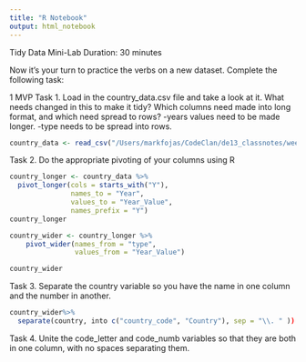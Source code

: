 ```yaml
---
title: "R Notebook"
output: html_notebook
---
```


Tidy Data Mini-Lab
Duration: 30 minutes

Now it’s your turn to practice the verbs on a new dataset. Complete the following task:

1 MVP
Task 1.
Load in the country_data.csv file and take a look at it. What needs changed in this to make it tidy? Which columns need made into long format, and which need spread to rows?
-years values need to be made longer.
-type needs to be spread into rows.
```r
country_data <- read_csv("/Users/markfojas/CodeClan/de13_classnotes/week_02/day_1/4_tidy_data_mini_lab/data/country_data.csv")


```



Task 2.
Do the appropriate pivoting of your columns using R

```r
country_longer <- country_data %>% 
  pivot_longer(cols = starts_with("Y"),
               names_to = "Year",
               values_to = "Year_Value",
               names_prefix = "Y")
country_longer

country_wider <- country_longer %>% 
    pivot_wider(names_from = "type",
                values_from = "Year_Value")

country_wider
```



Task 3.
Separate the country variable so you have the name in one column and the number in another.
```r
country_wider%>% 
  separate(country, into c("country_code", "Country"), sep = "\\. " ))

```





Task 4.
Unite the code_letter and code_numb variables so that they are both in one column, with no spaces separating them.
